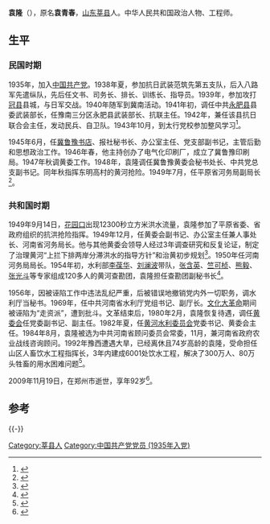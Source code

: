 {{Infobox Officeholder
|name              = 袁隆
|original_name     = 
|honorific-suffix  = 
|image             = 
|imagesize         = 200
|smallimage        = 
|caption           = 
|office1           = [[黄河水利委员会|黄河水利委员会]]主任
|premier1          = 
|term_start1       = 
|term_end1         = 
|predecessor1      = 
|successor1        = 
|office2           = 
|premier2          = 
|deputy2           = 
|term_start2       = 
|term_end2         = 
|predecessor2      =
|successor2        = 
|office3      = 
|term_start3 = 
|term_end3    = 
|premier3     = 
|predecessor3 = 
|successor3   = 
|sex               = 男
|nationality       = {{PRC}}
|Native place      = [[山东|山东]][[莘县|莘县]]
|birth_date        = 1918年6月
|birth_place       = [[山东|山东]][[莘县|莘县]]
|death_date        = 2009年11月19日
|death_place       = [[河南|河南]][[郑州市|郑州市]]
|spouse            =  
|children          = 
| parents            = 
|party             = {{CPC}}
|relations         = 
|alma_mater        = 
|occupation        = 
|profession        = 高级工程师
|religion          = 
|signature         =
|website           = 
|footnotes         =
}}
'''袁隆'''（{{bd|1918年|6月|2009年|11月19日}}），原名'''袁青春'''，[[山东|山东]][[莘县|莘县]]人。中华人民共和国政治人物、工程师。

== 生平 ==
=== 民国时期 ===
1935年，加入[[中国共产党|中国共产党]]。1938年夏，参加抗日武装范筑先第五支队，后入八路军先遣纵队，先后任文书、司务长、排长、训练长、指导员。1939年，参加攻打[[冠县|冠县]]县城，与日军交战。1940年随军到冀南活动。1941年初，调任中共[[永肥县|永肥县]]县委武装部长，任豫南三分区永肥县武装部长、抗联主任。1942年，兼任该县抗日联合会主任，发动民兵、自卫队。1943年10月，到太行党校参加整风学习<ref>{{Cite book|title=河南省志 第60卷 人物志 传记上|last=邵文杰，河南省地方史志编纂委员会编纂|first=|publisher=郑州：河南人民出版社|year=|isbn=|location=|pages=318}}</ref>。

1945年6月，任[[冀鲁豫书店|冀鲁豫书店]]、报社秘书长、办公室主任、党支部副书记，主管后勤和思想政治工作。1946年春，他主持创办了电气化印刷厂，成立了冀鲁豫印刷局。1947年秋调黄委工作。1948年，袁隆调任冀鲁豫黄委会秘书处长、中共党总支副书记。同年秋指挥东明高村的黄河抢险。1949年7月，任平原省河务局副局长<ref>{{Cite book|title=河南书画名家志|last=河南省地方史志办公室，河南省书法家协会，河南省美术家协会编|first=|publisher=郑州：中州古籍出版社|year=2000年12月|isbn=7-5348-1979-2|location=|pages=189}}</ref>。

=== 共和国时期 ===
1949年9月14日，[[花園口鎮_(鄭州市)|花园口]]出现12300秒立方米洪水流量，袁隆参加了平原省委、省政府组织的抗洪抢险指挥。1949年12月，任黄委会副书记、办公室主任兼人事处长、河南省河务局长。他与其他黄委会领导人经过3年调查研究和反复论证，制定了治理黄河“上拦下排两岸分滞洪水的指导方针”和治黄初步规划<ref>{{Cite book|title=东平湖志|last=山东省黄河位山工程局东平湖志编纂委员会编|publisher=山东大学出版社|year=1993年11月|isbn=7-5607-1165-6|location=济南|pages=312}}</ref>。1950年任河南河务局局长。1954年初，水利部[[李葆华|李葆华]]、[[刘澜波|刘澜波]]带队，[[张含英|张含英]]、[[竺可桢|竺可桢]]、[[熊毅|熊毅]]、[[张光斗|张光斗]]等专家组成120多人的黄河查勘团，袁隆担任查勘团副秘书长<ref>{{Cite book|title=冀鲁豫边区人物名录 下部|last=魏春明编著|publisher=冀鲁豫边区党史研究会|year=2001年6月|pages=1132}}</ref>。

1956年，因被诬陷工作中违法乱纪严重，后被错误地撤销党内外一切职务，调水利厅当秘书。1969年，任中共河南省水利厅党组书记、副厅长。[[文化大革命|文化大革命]]期间被诬陷为“走资派”，遭到批斗。文革结束后，1980年2月，袁隆恢复待遇，调任[[黄河水利委员会|黄委会]]任党委副书记、副主任。1982年夏，任[[黄河水利委员会|黄河水利委员会]]党委书记、黄委会主任。1984年8月，袁隆被选为中共河南省顾问委员会常委，11月，兼河南省政府农业战线咨询顾问。1992年豫西遭遇大旱，已经离休且74岁高龄的袁隆，受命担任山区人畜饮水工程指挥长，3年内建成6001处饮水工程，解决了300万人、80万头牲畜的用水困难问题<ref>{{Cite book|title=河南黄河志 1984-2003|last=赵勇，牛玉国主编|publisher=黄河水利出版社|year=2009年3月|isbn=978-7-80734-549-7|location=郑州|pages=328}}</ref>。

2009年11月19日，在郑州市逝世，享年92岁<ref>{{Cite web|title=袁隆同志逝世|url=http://cpc.people.com.cn/GB/64093/87393/10569236.html|accessdate=2017-07-08|work=人民网|archiveurl=https://web.archive.org/web/20130813234600/http://cpc.people.com.cn/GB/64093/87393/10569236.html|archivedate=2013-08-13|dead-url=no}}</ref>。

== 参考 ==
{{reflist}}
{{-}}
{{start box}}
{{s-gov|prc}}
{{s-before|[[王化云|王化云]]}}
{{s-title|[[黄河水利委员会|黄河水利委员会]]主任|1982年5月－1984年11月}}
{{s-after|[[龚时旸|龚时旸]]}}
{{end box}}

[[Category:莘县人|Category:莘县人]]
[[Category:中国共产党党员_(1935年入党)|Category:中国共产党党员 (1935年入党)]]